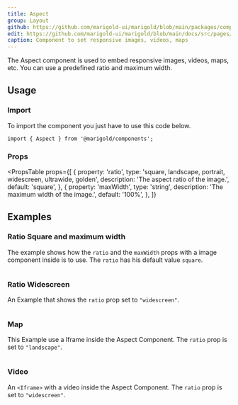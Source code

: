 ```yaml
---
title: Aspect
group: Layout
github: https://github.com/marigold-ui/marigold/blob/main/packages/components/src/Aspect/Aspect.tsx
edit: https://github.com/marigold-ui/marigold/blob/main/docs/src/pages/components/aspect.mdx
caption: Component to set responsive images, videos, maps
---
```


The Aspect component is used to embed responsive images, videos, maps, etc. You can use a predefined ratio and maximum width.

<Preview>
  <BasicAspect />
</Preview>

## Usage

### Import

To import the component you just have to use this code below.

```tsx
import { Aspect } from '@marigold/components';
```

### Props

<PropsTable
  props={[
    {
      property: 'ratio',
      type: 'square, landscape, portrait, widescreen, ultrawide, golden',
      description: 'The aspect ratio of the image.',
      default: 'square',
    },
    {
      property: 'maxWidth',
      type: 'string',
      description: 'The maximum width of the image.',
      default: '100%',
    },
  ]}
></PropsTable>

## Examples

### Ratio Square and maximum width

The example shows how the `ratio` and the `maxWidth` props with a image component inside is to use. The `ratio` has his default value `square`.

```tsx preview file=components/Aspect/ratio-square.demo.tsx

```

### Ratio Widescreen

An Example that shows the `ratio` prop set to `"widescreen"`.

```tsx preview file=components/Aspect/widescreen-aspect.demo.tsx

```

### Map

This Example use a Iframe inside the Aspect Component. The `ratio` prop is set to `"landscape"`.

```tsx preview file=components/Aspect/map.demo.tsx

```

### Video

An `<Iframe>` with a video inside the Aspect Component. The `ratio` prop is set to `"widescreen"`.

```tsx preview file=components/Aspect/video.demo.tsx

```
